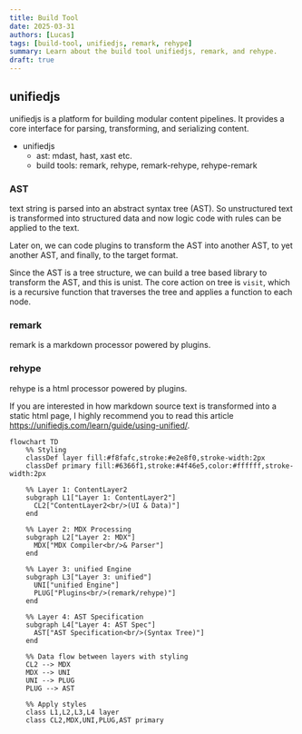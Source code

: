 ```yaml
---
title: Build Tool
date: 2025-03-31
authors: [Lucas]
tags: [build-tool, unifiedjs, remark, rehype]
summary: Learn about the build tool unifiedjs, remark, and rehype.
draft: true
---
```


## unifiedjs

unifiedjs is a platform for building modular content pipelines.
It provides a core interface for parsing, transforming, and serializing content.

- unifiedjs
  - ast: mdast, hast, xast etc.
  - build tools: remark, rehype, remark-rehype, rehype-remark

### AST

text string is parsed into an abstract syntax tree (AST). So unstructured text is transformed into structured data and now logic code with rules can be applied to the text.

Later on, we can code plugins to transform the AST into another AST, to yet another AST, and finally, to the target format.

Since the AST is a tree structure, we can build a tree based library to transform the AST, and this is unist.
The core action on tree is `visit`, which is a recursive function that traverses the tree and applies a function to each node.

### remark

remark is a markdown processor powered by plugins.

### rehype

rehype is a html processor powered by plugins.

If you are interested in how markdown source text is transformed into a static html page, I highly recommend you to read this article https://unifiedjs.com/learn/guide/using-unified/.

```mermaid
flowchart TD
    %% Styling
    classDef layer fill:#f8fafc,stroke:#e2e8f0,stroke-width:2px
    classDef primary fill:#6366f1,stroke:#4f46e5,color:#ffffff,stroke-width:2px

    %% Layer 1: ContentLayer2
    subgraph L1["Layer 1: ContentLayer2"]
      CL2["ContentLayer2<br/>(UI & Data)"]
    end

    %% Layer 2: MDX Processing
    subgraph L2["Layer 2: MDX"]
      MDX["MDX Compiler<br/>& Parser"]
    end

    %% Layer 3: unified Engine
    subgraph L3["Layer 3: unified"]
      UNI["unified Engine"]
      PLUG["Plugins<br/>(remark/rehype)"]
    end

    %% Layer 4: AST Specification
    subgraph L4["Layer 4: AST Spec"]
      AST["AST Specification<br/>(Syntax Tree)"]
    end

    %% Data flow between layers with styling
    CL2 --> MDX
    MDX --> UNI
    UNI --> PLUG
    PLUG --> AST

    %% Apply styles
    class L1,L2,L3,L4 layer
    class CL2,MDX,UNI,PLUG,AST primary
```
